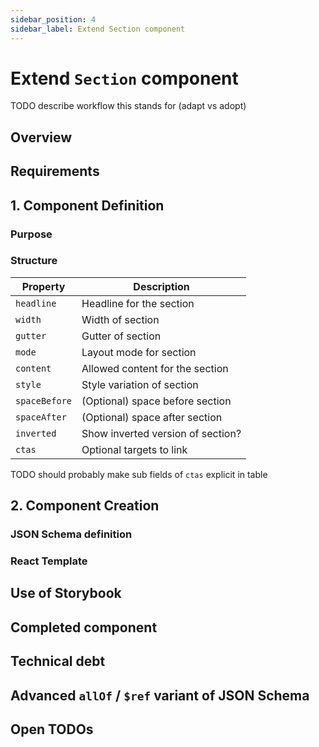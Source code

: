 ```yaml
---
sidebar_position: 4
sidebar_label: Extend Section component
---
```


# Extend `Section` component

TODO describe workflow this stands for (adapt vs adopt)

## Overview

## Requirements

## 1. Component Definition

### Purpose

### Structure

| Property      | Description                       |
| ------------- | --------------------------------- |
| `headline`    | Headline for the section          |
| `width`       | Width of section                  |
| `gutter`      | Gutter of section                 |
| `mode`        | Layout mode for section           |
| `content`     | Allowed content for the section   |
| `style`       | Style variation of section        |
| `spaceBefore` | (Optional) space before section   |
| `spaceAfter`  | (Optional) space after section    |
| `inverted`    | Show inverted version of section? |
| `ctas`        | Optional targets to link          |

TODO should probably make sub fields of `ctas` explicit in table

## 2. Component Creation

### **JSON Schema** definition

### **React** Template

## Use of **Storybook**

## Completed component

## Technical debt

## Advanced `allOf` / `$ref` variant of JSON Schema

## Open TODOs
